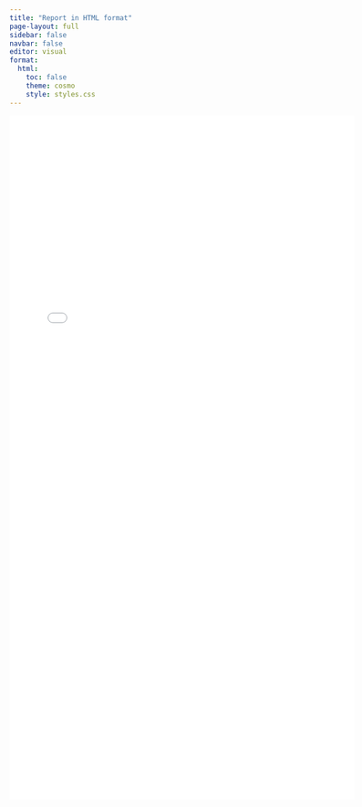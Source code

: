 ```yaml
---
title: "Report in HTML format"
page-layout: full
sidebar: false
navbar: false
editor: visual
format:
  html:
    toc: false
    theme: cosmo
    style: styles.css
---
```


```{=html}
<iframe src="standard.qmd" width="120%" height="1200px" style="border:none;"></iframe>
```
